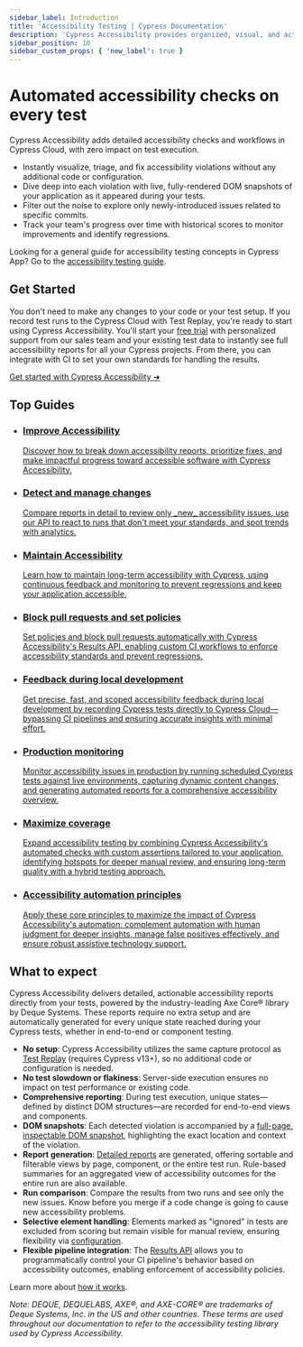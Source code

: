 ```yaml
---
sidebar_label: Introduction
title: 'Accessibility Testing | Cypress Documentation'
description: 'Cypress Accessibility provides organized, visual, and actionable accessibility reports, based completely on the tests you record to Cypress Cloud, and powered by Axe Core® by Deque Systems.'
sidebar_position: 10
sidebar_custom_props: { 'new_label': true }
---
```


<ProductHeading product="accessibility" />

# Automated accessibility checks on every test

Cypress Accessibility adds detailed accessibility checks and workflows in Cypress Cloud, with zero impact on test execution.

* Instantly visualize, triage, and fix accessibility violations without any additional code or configuration.
* Dive deep into each violation with live, fully-rendered DOM snapshots of your application as it appeared during your tests. 
* Filter out the noise to explore only newly-introduced issues related to specific commits.
* Track your team's progress over time with historical scores to monitor improvements and identify regressions.

<Btn
  label="Request trial ➜"
  variant="indigo-dark"
  className="!mb-2 mr-1"
  href="https://www.cypress.io/accessibility?utm_medium=intro-cta&utm_source=docs.cypress.io&utm_content=Request%20trial"
/>
<Btn
  label="See a demo"
  icon="action-play-small"
  className="!mb-2 mr-1"
  href="https://www.loom.com/share/eedb1d18c22942d39a5ed2471ae72788?sid=e39f791e-c0b3-4efc-9770-cbfac403c3b9"
/>
<Btn
  label=" Explore an example project"
  icon="cypress-accessibility-outline"
  className="!mb-2 mr-1"
  href="https://on.cypress.io/rwa-accessibility-views?utm_source=docs.cypress.io&utm_medium=intro-cta&utm_content=Explore%20an%20example%20project"
/>

<DocsImage
  src="/img/accessibility/get-started/cypress-accessibility-overview.png"
  alt="A graphic showing the Cypress Accessibility dashboard including list of rules, views, and the user interface showing how devtools can be used"
  noBorder={true}
/>

Looking for a general guide for accessibility testing concepts in Cypress App? Go to the [accessibility testing guide](/app/guides/accessibility-testing).

## Get Started

You don't need to make any changes to your code or your test setup. If you record test runs to the Cypress Cloud with Test Replay, you're ready to start using Cypress Accessibility.
You'll start your [free trial](https://www.cypress.io/accessibility?utm_medium=intro-cta&utm_source=docs.cypress.io&utm_content=Request%20trial) with personalized support
from our sales team and your existing test data to instantly see full accessibility reports for all your Cypress projects.
From there, you can integrate with CI to set your own standards for handling the results.

[Get started with Cypress Accessibility ➜](/accessibility/get-started/setup)

## Top Guides

<ul class="guidesList">
  <li class="card">
    <a
      href="/accessibility/guides/improve-accessibility"
      aria-labelledby="card-title-1"
    >
      <Icon name="chart-line" />
      <h3 id="card-title-1">Improve Accessibility</h3>
      <p>
        Discover how to break down accessibility reports, prioritize fixes, and
        make impactful progress toward accessible software with Cypress
        Accessibility.
      </p>
    </a>
  </li>
  <li class="card">
    <a
      href="/accessibility/guides/detect-changes"
      aria-labelledby="card-title-8"
    >
      <Icon name="chart-line" />
      <h3 id="card-title-8">Detect and manage changes</h3>
      <p>
        Compare reports in detail to review only _new_ accessibility issues, use our API to react to runs that don't meet your standards, and spot trends with analytics.
      </p>
    </a>
  </li>
  <li class="card">
    <a
      href="/accessibility/guides/maintain-accessibility"
      aria-labelledby="card-title-2"
    >
      <Icon name="magnifying-glass-chart" />
      <h3 id="card-title-2">Maintain Accessibility</h3>
      <p>
        Learn how to maintain long-term accessibility with Cypress, using
        continuous feedback and monitoring to prevent regressions and keep your
        application accessible.
      </p>
    </a>
  </li>
  <li class="card">
    <a
      href="/accessibility/guides/block-pull-requests"
      aria-labelledby="card-title-3"
    >
      <Icon name="bug-slash" />
      <h3 id="card-title-3">Block pull requests and set policies</h3>
      <p>
        Set policies and block pull requests automatically with Cypress
        Accessibility's Results API, enabling custom CI workflows to enforce
        accessibility standards and prevent regressions.
      </p>
    </a>
  </li>
  <li class="card">
    <a
      href="/accessibility/guides/local-development"
      aria-labelledby="card-title-4"
    >
      <Icon name="laptop-code" />
      <h3 id="card-title-4">Feedback during local development</h3>
      <p>
        Get precise, fast, and scoped accessibility feedback during local
        development by recording Cypress tests directly to Cypress
        Cloud—bypassing CI pipelines and ensuring accurate insights with minimal
        effort.
      </p>
    </a>
  </li>
  <li class="card">
    <a
      href="/accessibility/guides/production-monitoring"
      aria-labelledby="card-title-5"
    >
      <Icon name="user-shield" />
      <h3 id="card-title-5">Production monitoring</h3>
      <p>
        Monitor accessibility issues in production by running scheduled Cypress
        tests against live environments, capturing dynamic content changes, and
        generating automated reports for a comprehensive accessibility overview.
      </p>
    </a>
  </li>
  <li class="card">
    <a
      href="/accessibility/guides/maximize-coverage"
      aria-labelledby="card-title-6"
    >
      <Icon name="circle-half-stroke" />
      <h3 id="card-title-6">Maximize coverage</h3>
      <p>
        Expand accessibility testing by combining Cypress Accessibility's
        automated checks with custom assertions tailored to your application,
        identifying hotspots for deeper manual review, and ensuring long-term
        quality with a hybrid testing approach.
      </p>
    </a>
  </li>
  <li class="card">
    <a
      href="/accessibility/guides/accessibility-automation"
      aria-labelledby="card-title-7"
    >
      <Icon name="book-open-reader" />
      <h3 id="card-title-7">Accessibility automation principles</h3>
      <p>
        Apply these core principles to maximize the impact of Cypress
        Accessibility's automation: complement automation with human judgment
        for deeper insights, manage false positives effectively, and ensure
        robust assistive technology support.
      </p>
    </a>
  </li>
</ul>

## What to expect

Cypress Accessibility delivers detailed, actionable accessibility reports directly from your tests, powered by the industry-leading Axe Core® library by Deque Systems. These reports require no extra setup and are automatically generated for every unique state reached during your Cypress tests, whether in end-to-end or component testing.

- **No setup**: Cypress Accessibility utilizes the same capture protocol as [Test Replay](/cloud/features/test-replay) (requires Cypress v13+), so no additional code or configuration is needed.
- **No test slowdown or flakiness**: Server-side execution ensures no impact on test performance or existing code.
- **Comprehensive reporting**: During test execution, unique states—defined by distinct DOM structures—are recorded for end-to-end views and components.
- **DOM snapshots**: Each detected violation is accompanied by a [full-page, inspectable DOM snapshot](/accessibility/core-concepts/inspecting-violation-details), highlighting the exact location and context of the violation.
- **Report generation**: [Detailed reports](/accessibility/core-concepts/run-level-reports) are generated, offering sortable and filterable views by page, component, or the entire test run. Rule-based summaries for an aggregated view of accessibility outcomes for the entire run are also available.
- **Run comparison**: Compare the results from two runs and see only the new issues. Know before you merge if a code change is going to cause new accessibility problems.
- **Selective element handling**: Elements marked as "ignored" in tests are excluded from scoring but remain visible for manual review, ensuring flexibility via [configuration](/accessibility/configuration/overview).
- **Flexible pipeline integration**: The [Results API](/accessibility/results-api) allows you to programmatically control your CI pipeline's behavior based on accessibility outcomes, enabling enforcement of accessibility policies.

Learn more about [how it works](/accessibility/core-concepts/how-it-works).

_Note: DEQUE, DEQUELABS, AXE®, and AXE-CORE® are trademarks of Deque Systems, Inc. in the US and other countries. These terms are used throughout our documentation to refer to the accessibility testing library used by Cypress Accessibility._
